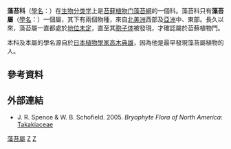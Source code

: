 {{Automatic taxobox
| taxon = Takakia
| image = Takakia_lepidozioides.jpg
| image_caption = ''Takakia lepidoziodes''
| authority = [[S._Hatt.|S. Hatt.]] & [[Inoue_Hiroshi|Inoue]]<ref name="Hattori & Inoue 1958">{{cite journal | last1=Hattori | first1=S. | last2=Inoue | first2=H. | year=1958 | title=Preliminary report on ''Takakia lepidozioides'' | journal=Journal of the Hattori Botanical Laboratory | volume=18 | pages=133–137 }}</ref>
| subdivision_ranks = [[種_(生物)|種]]
| subdivision = 
*''[[Takakia_ceratophylla|T. ceratophylla]]''
*''[[Takakia_lepidozioides|T. lepidozioides]]''
}}

'''藻苔科'''（[[學名|學名]]：{{lang|la|'''Takakiaceae'''}}）在[[生物分类学|生物分类学]]上是[[苔藓植物门|苔藓植物门]][[藻苔綱|藻苔綱]]的一個科。藻苔科只有'''藻苔屬'''（[[學名|學名]]：{{lang|la|'''Takakia'''}}）一個屬，其下有兩個物種，來自[[北美洲|北美洲]]西部及[[亞洲|亞洲]]中、東部。長久以來，藻苔屬一直都處於[[地位未定|地位未定]]，直至其[[胞子体|胞子体]]被發現，才確認屬於苔蘚植物門。

本科及本屬的學名源自於[[日本|日本]][[植物學家|植物學家]][[高木典雄|高木典雄]]，因為他是最早發現藻苔屬植物的人。

== 參考資料 ==
{{Reflist|2}}

== 外部連結 ==
{{Wikispecies-inline|Takakia (Takakiaceae)|藻苔科}}
* J. R. Spence & W. B. Schofield. 2005. ''Bryophyte Flora of North America'': [https://web.archive.org/web/20120224194513/http://www.mobot.org/plantscience/BFNA/V1/TakaTakakiaceae.htm  Takakiaceae]
{{Taxonbar|from=Q80293}}

[[Category:藻苔屬|]]
[[Category:藻苔科|Z]]
[[Category:單屬科植物|Z]]
